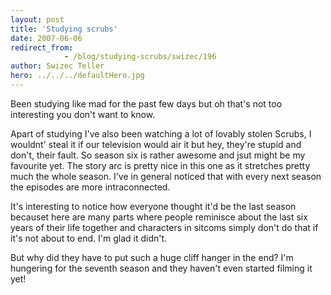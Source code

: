 ```yaml
---
layout: post
title: 'Studying scrubs'
date: 2007-06-06
redirect_from: 
            - /blog/studying-scrubs/swizec/196
author: Swizec Teller
hero: ../../../defaultHero.jpg
---
```

Been studying like mad for the past few days but oh that's not too interesting you don't want to know.

Apart of studying I've also been watching a lot of lovably stolen Scrubs, I wouldnt' steal it if our television would air it but hey, they're stupid and don't, their fault. So season six is rather awesome and jsut might be my favourite yet. The story arc is pretty nice in this one as it stretches pretty much the whole season. I've in general noticed that with every next season the episodes are more intraconnected.

It's interesting to notice how everyone thought it'd be the last season becauset here are many parts where people reminisce about the last six years of their life together and characters in sitcoms simply don't do that if it's not about to end. I'm glad it didn't.

But why did they have to put such a huge cliff hanger in the end? I'm hungering for the seventh season and they haven't even started filming it yet!
